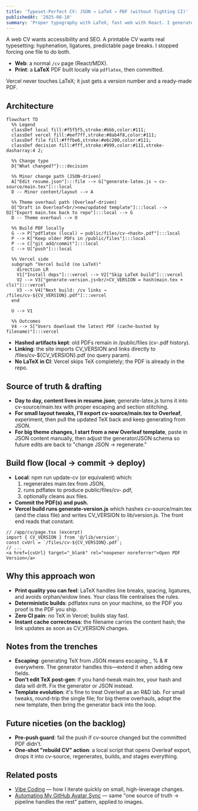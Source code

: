 ```yaml
---
title: 'Typeset-Perfect CV: JSON → LaTeX → PDF (without fighting CI)'
publishedAt: '2025-08-10'
summary: 'Proper typography with LaTeX, fast web with React. I generate a hashed CV PDF locally via pdflatex, keep older versions, and link to the current file using a build-time CV_VERSION.'
---
```


A web CV wants accessibility and SEO. A printable CV wants real typesetting: hyphenation, ligatures, predictable page breaks. I stopped forcing one file to do both.

- **Web**: a normal `/cv` page (React/MDX).
- **Print**: a **LaTeX** PDF built locally via `pdflatex`, then committed.

Vercel never touches LaTeX; it just gets a version number and a ready-made PDF.

## Architecture

```mermaid
flowchart TD
  %% Legend
  classDef local fill:#f5f5f5,stroke:#bbb,color:#111;
  classDef vercel fill:#eef7ff,stroke:#8ab4f8,color:#111;
  classDef file fill:#fffbe6,stroke:#e6c200,color:#111;
  classDef decision fill:#fff,stroke:#999,color:#111,stroke-dasharray:4 2;

  %% Change type
  D{"What changed?"}:::decision

  %% Minor change path (JSON-driven)
  A["Edit resume.json"]:::file --> G["generate-latex.js → cv-source/main.tex"]:::local
  D -- Minor content/layout --> A

  %% Theme overhaul path (Overleaf-driven)
  O["Draft in Overleaf<br/>new/updated template"]:::local --> O2["Export main.tex back to repo"]:::local --> G
  D -- Theme overhaul --> O

  %% Build PDF locally
  G --> P["pdflatex (local) → public/files/cv-<hash>.pdf"]:::local
  P --> K["Keep older PDFs in /public/files"]:::local
  P --> C["git add/commit"]:::local
  C --> U["push"]:::local

  %% Vercel side
  subgraph "Vercel build (no LaTeX)"
    direction LR
    V1["Install deps"]:::vercel --> V2["Skip LaTeX build"]:::vercel
    V2 --> V3["generate-version.js<br/>CV_VERSION = hash(main.tex + cls)"]:::vercel
    V3 --> V4["Next build: /cv links → /files/cv-${CV_VERSION}.pdf"]:::vercel
  end

  U --> V1

  %% Outcomes
  V4 --> S["Users download the latest PDF (cache-busted by filename)"]:::vercel
```

- **Hashed artifacts kept**: old PDFs remain in /public/files (cv-<hash>.pdf history).
- **Linking**: the site imports CV_VERSION and links directly to /files/cv-${CV_VERSION}.pdf (no query param).
- **No LaTeX in CI**: Vercel skips TeX completely; the PDF is already in the repo.

## Source of truth & drafting
- **Day to day, content lives in resume.json**; generate-latex.js turns it into cv-source/main.tex with proper escaping and section stitching.
- **For small layout tweaks, I'll export cv-source/main.tex to Overleaf**, experiment, then pull the updated TeX back and keep generating from JSON.
- **For big theme changes, I start from a new Overleaf template**, paste in JSON content manually, then adjust the generator/JSON schema so future edits are back to "change JSON → regenerate."

## Build flow (local → commit → deploy)
- **Local**: npm run update-cv (or equivalent) which:
  1. regenerates main.tex from JSON,
  2. runs pdflatex to produce public/files/cv-<hash>.pdf,
  3. optionally cleans aux files.
- **Commit the PDF(s) and push.**
- **Vercel build runs generate-version.js** which hashes cv-source/main.tex (and the class file) and writes CV_VERSION to lib/version.js. The front end reads that constant.

```tsx
// /app/cv/page.tsx (excerpt)
import { CV_VERSION } from '@/lib/version';
const cvUrl = `/files/cv-${CV_VERSION}.pdf`;
// ...
<a href={cvUrl} target="_blank" rel="noopener noreferrer">Open PDF Version</a>
```

## Why this approach won
- **Print quality you can feel**: LaTeX handles line breaks, spacing, ligatures, and avoids orphan/widow lines. Your class file centralises the rules.
- **Deterministic builds**: pdflatex runs on your machine, so the PDF you proof is the PDF you ship.
- **Zero CI pain**: no TeX in Vercel; builds stay fast.
- **Instant cache correctness**: the filename carries the content hash; the link updates as soon as CV_VERSION changes.

## Notes from the trenches
- **Escaping**: generating TeX from JSON means escaping _ % & # everywhere. The generator handles this—extend it when adding new fields.
- **Don't edit TeX post-gen**: if you hand-tweak main.tex, your hash and data will drift. Fix the generator or JSON instead.
- **Template evolution**: it's fine to treat Overleaf as an R&D lab. For small tweaks, round-trip the single file; for big theme overhauls, adopt the new template, then bring the generator back into the loop.

## Future niceties (on the backlog)
- **Pre-push guard**: fail the push if cv-source changed but the committed PDF didn't.
- **One-shot "rebuild CV" action**: a local script that opens Overleaf export, drops it into cv-source, regenerates, builds, and stages everything.

## Related posts
- [Vibe Coding](/blog/vibe-coding) — how I iterate quickly on small, high-leverage changes.
- [Automating My GitHub Avatar Sync](/blog/github-image-sync) — same "one source of truth → pipeline handles the rest" pattern, applied to images.
